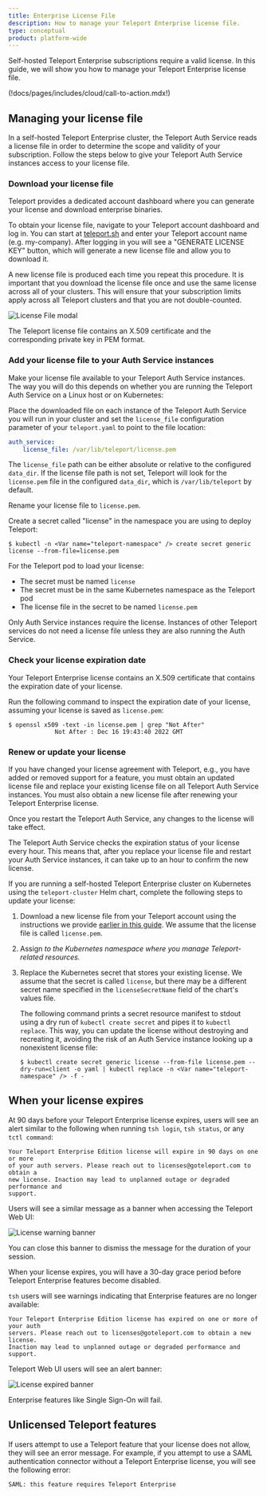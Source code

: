```yaml
---
title: Enterprise License File
description: How to manage your Teleport Enterprise license file.
type: conceptual
product: platform-wide
---
```


Self-hosted Teleport Enterprise subscriptions require a valid license. In this
guide, we will show you how to manage your Teleport Enterprise license file.

(!docs/pages/includes/cloud/call-to-action.mdx!)

## Managing your license file

In a self-hosted Teleport Enterprise cluster, the Teleport Auth Service reads a
license file in order to determine the scope and validity of your subscription.
Follow the steps below to give your Teleport Auth Service instances access to
your license file.

### Download your license file

Teleport provides a dedicated account dashboard where you can generate your
license and download enterprise binaries.

To obtain your license file, navigate to your Teleport account dashboard and log
in. You can start at [teleport.sh](https://teleport.sh) and enter your Teleport
account name (e.g. my-company). After logging in you will see a "GENERATE
LICENSE KEY" button, which will generate a new license file and allow you to
download it.

<Admonition type="tip" title="Use the same license on all clusters">
A new license file is produced each time you repeat this procedure.
It is important that you download the license file once and use the
same license across all of your clusters. This will ensure that your
subscription limits apply across all Teleport clusters and that you
are not double-counted.
</Admonition>

![License File modal](../../../img/enterprise/license.png)

The Teleport license file contains an X.509 certificate and the corresponding
private key in PEM format.

### Add your license file to your Auth Service instances

Make your license file available to your Teleport Auth Service instances. The
way you will do this depends on whether you are running the Teleport Auth
Service on a Linux host or on Kubernetes:

<Tabs>
<TabItem label="Linux Host">

Place the downloaded file on each instance of the Teleport Auth Service you will
run in your cluster and set the `license_file` configuration parameter of your
`teleport.yaml` to point to the file location:

```yaml
auth_service:
    license_file: /var/lib/teleport/license.pem
```

The `license_file` path can be either absolute or relative to the configured
`data_dir`. If the license file path is not set, Teleport will look for the
`license.pem` file in the configured `data_dir`, which is `/var/lib/teleport` by
default.

</TabItem>
<TabItem label="Kubernetes">

Rename your license file to `license.pem`.

Create a secret called "license" in the namespace you are using to deploy
Teleport:

```code
$ kubectl -n <Var name="teleport-namespace" /> create secret generic license --from-file=license.pem
```

For the Teleport pod to load your license:

- The secret must be named `license`
- The secret must be in the same Kubernetes namespace as the Teleport pod
- The license file in the secret to be named `license.pem`

</TabItem>
</Tabs>

Only Auth Service instances require the license. Instances of other Teleport
services do not need a license file unless they are also running the Auth
Service.

### Check your license expiration date

Your Teleport Enterprise license contains an X.509 certificate that contains the
expiration date of your license.

Run the following command to inspect the expiration date of your license,
assuming your license is saved as `license.pem`:

```code
$ openssl x509 -text -in license.pem | grep "Not After"
             Not After : Dec 16 19:43:40 2022 GMT
```

### Renew or update your license

If you have changed your license agreement with Teleport, e.g., you have added
or removed support for a feature, you must obtain an updated license file and
replace your existing license file on all Teleport Auth Service instances. You
must also obtain a new license file after renewing your Teleport Enterprise
license.

Once you restart the Teleport Auth Service, any changes to the license will take
effect.

The Teleport Auth Service checks the expiration status of your license every
hour. This means that, after you replace your license file and restart your Auth
Service instances, it can take up to an hour to confirm the new license.

If you are running a self-hosted Teleport Enterprise cluster on Kubernetes using
the `teleport-cluster` Helm chart, complete the following steps to update your
license:

1. Download a new license file from your Teleport account using the instructions
   we provide [earlier in this guide](#download-your-license-file). We assume
   that the license file is called `license.pem`.

1. Assign <Var name="teleport-namespace" /> to the Kubernetes namespace where
   you manage Teleport-related resources.

1. Replace the Kubernetes secret that stores your existing license. We assume
   that the secret is called `license`, but there may be a different secret name
   specified in the `licenseSecretName` field of the chart's values file.

   The following command prints a secret resource manifest to stdout using a dry
   run of `kubectl create secret` and pipes it to `kubectl replace`. This way,
   you can update the license without destroying and recreating it, avoiding the
   risk of an Auth Service instance looking up a nonexistent license file:

   ```code
   $ kubectl create secret generic license --from-file license.pem --dry-run=client -o yaml | kubectl replace -n <Var name="teleport-namespace" /> -f -   
   ```

## When your license expires

At 90 days before your Teleport Enterprise license expires, users will see an
alert similar to the following when running `tsh login`, `tsh status`, or any
`tctl command`:

```text
Your Teleport Enterprise Edition license will expire in 90 days on one or more
of your auth servers. Please reach out to licenses@goteleport.com to obtain a
new license. Inaction may lead to unplanned outage or degraded performance and
support.
```

Users will see a similar message as a banner when accessing the Teleport Web UI:

![License warning banner](../../../img/enterprise/license-warning.png)

You can close this banner to dismiss the message for the duration of your
session.

When your license expires, you will have a 30-day grace period before Teleport
Enterprise features become disabled.

`tsh` users will see warnings indicating that Enterprise features are no longer
available:

```text
Your Teleport Enterprise Edition license has expired on one or more of your auth
servers. Please reach out to licenses@goteleport.com to obtain a new license.
Inaction may lead to unplanned outage or degraded performance and support.
```

Teleport Web UI users will see an alert banner:

![License expired banner](../../../img/enterprise/license-expired.png)

Enterprise features like Single Sign-On will fail.

## Unlicensed Teleport features

If users attempt to use a Teleport feature that your license does not allow,
they will see an error message. For example, if you attempt to use a SAML
authentication connector without a Teleport Enterprise license, you will see the
following error:

```text
SAML: this feature requires Teleport Enterprise
```
